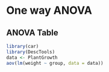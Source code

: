 # One way ANOVA

## ANOVA Table

```r
library(car)
library(DescTools)
data <- PlantGrowth
aov(lm(weight ~ group, data = data))
```